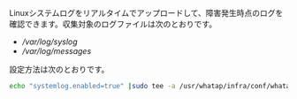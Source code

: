 Linuxシステムログをリアルタイムでアップロードして、障害発生時点のログを確認できます。収集対象のログファイルは次のとおりです。

- _/var/log/syslog_
- _/var/log/messages_

設定方法は次のとおりです。

```bash title='Linux Shell'
echo "systemlog.enabled=true" |sudo tee -a /usr/whatap/infra/conf/whatap.conf
```
